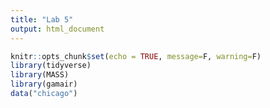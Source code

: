 ```yaml
---
title: "Lab 5"
output: html_document
---
```


```r
knitr::opts_chunk$set(echo = TRUE, message=F, warning=F)
library(tidyverse)
library(MASS)
library(gamair)
data("chicago")
```

